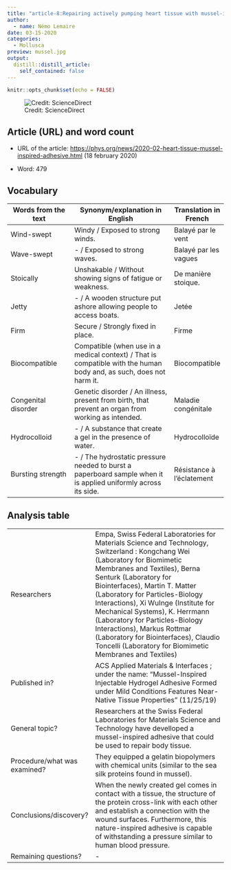 ```yaml
---
title: "article-8:Repairing actively pumping heart tissue with mussel-inspired tissue adhesive "
author:
  - name: Némo Lemaire
date: 03-15-2020
categories:
  - Mollusca
preview: mussel.jpg
output:
  distill::distill_article:
    self_contained: false
---
```


```r
knitr::opts_chunk$set(echo = FALSE)
```
![Credit: ScienceDirect](mussel.jpg)

## Article (URL) and word count

* URL of the article: <https://phys.org/news/2020-02-heart-tissue-mussel-inspired-adhesive.html> (18 february 2020)

* Word: 479

## Vocabulary 

| Words from the text | Synonym/explanation in English | Translation in French|
| ------------------- | ------------------------------ |------------|
| Wind-swept | Windy / Exposed to strong winds. | Balayé par le vent |
| Wave-swept | - / Exposed to strong waves. | Balayé par les vagues |
| Stoically | Unshakable / Without showing signs of fatigue or weakness. | De manière stoique. |
| Jetty | - / A wooden structure put ashore allowing people to access boats. | Jetée |
| Firm | Secure / Strongly fixed in place. | Firme |
| Biocompatible | Compatible (when use in a medical context) / That is compatible with the human body and, as such, does not harm it. | Biocompatible |
| Congenital disorder | Genetic disorder / An illness, present from birth, that prevent an organ from working as intended. | Maladie congénitale |
| Hydrocolloid | - / A substance that create a gel in the presence of water. | Hydrocolloïde|
| Bursting strength | - / The hydrostatic pressure needed to burst a paperboard sample when it is applied uniformly across its side. | Résistance à l'éclatement |

## Analysis table

|                              |                                                                     |
| ---------------------------- | ------------------------------------------------------------------- |
| Researchers                  | Empa, Swiss Federal Laboratories for Materials Science and Technology, Switzerland : Kongchang Wei (Laboratory for Biomimetic Membranes and Textiles), Berna Senturk (Laboratory for Biointerfaces), Martin T. Matter (Laboratory for Particles-Biology Interactions), Xi WuInge (Institute for Mechanical Systems), K. Herrmann (Laboratory for Particles-Biology Interactions), Markus Rottmar (Laboratory for Biointerfaces), Claudio Toncelli (Laboratory for Biomimetic Membranes and Textiles) |
| Published in?                |  ACS Applied Materials & Interfaces ; under the name: "Mussel-Inspired Injectable Hydrogel Adhesive Formed under Mild Conditions Features Near-Native Tissue Properties" (11/25/19) |
| General topic?               | Researchers at the Swiss Federal Laboratories for Materials Science and Technology have develloped a mussel-inspired adhesive that could be used to repair body tissue. |
| Procedure/what was examined? | They equipped a gelatin biopolymers with chemical units (similar to the sea silk proteins found in mussel). |
| Conclusions/discovery?       | When the newly created gel comes in contact with a tissue, the structure of the protein cross-link with each other and establish a connection with the wound surfaces. Furthermore, this nature-inspired adhesive is capable of withstanding a pressure similar to human blood pressure.|
| Remaining questions?         | - |

